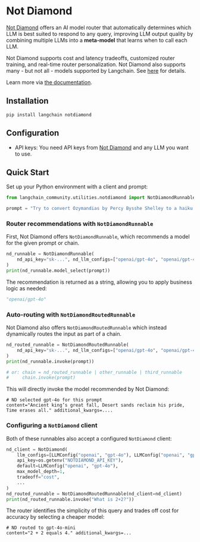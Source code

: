 # Not Diamond

[Not Diamond](https://notdiamond.ai) offers an AI model router that automatically determines which LLM is best suited to respond to any query,
improving LLM output quality by combining multiple LLMs into a **meta-model** that learns when to call each LLM.

Not Diamond supports cost and latency tradeoffs, customized router training, and real-time router personalization.
Not Diamond also supports many - but not all - models supported by Langchain. See [here][supported] for details.

Learn more via [the documentation][docs].

## Installation

```shell
pip install langchain notdiamond
```

## Configuration

- API keys: You need API keys from [Not Diamond](api-keys) and any LLM you want to use.

## Quick Start

Set up your Python environment with a client and prompt:

```python
from langchain_community.utilities.notdiamond import NotDiamondRunnable, NotDiamondRoutedRunnable

prompt = "Try to convert Ozymandias by Percy Bysshe Shelley to a haiku."
```

### Router recommendations with `NotDiamondRunnable`

First, Not Diamond offers `NotDiamondRunnable`, which recommends a model for the given prompt or chain.

```python
nd_runnable = NotDiamondRunnable(
    nd_api_key="sk-...", nd_llm_configs=["openai/gpt-4o", "openai/gpt-4o-mini"]
)
print(nd_runnable.model_select(prompt))
```

The recommendation is returned as a string, allowing you to apply business logic as needed:

```python
"openai/gpt-4o"
```

### Auto-routing with `NotDiamondRoutedRunnable`

Not Diamond also offers `NotDiamondRoutedRunnable` which instead dynamically routes the input as part of a chain.

```python
nd_routed_runnable = NotDiamondRoutedRunnable(
    nd_api_key="sk-...", nd_llm_configs=["openai/gpt-4o", "openai/gpt-4o-mini"]
)
print(nd_runnable.invoke(prompt))

# or: chain = nd_routed_runnable | other_runnable | third_runnable
#     chain.invoke(prompt)
```

This will directly invoke the model recommended by Not Diamond:

```
# ND selected gpt-4o for this prompt
content="Ancient king’s great fall, Desert sands reclaim his pride, Time erases all." additional_kwargs=....
```

### Configuring a `NotDiamond` client

Both of these runnables also accept a configured `NotDiamond` client:

```python
nd_client = NotDiamond(
    llm_configs=[LLMConfig("openai", "gpt-4o"), LLMConfig("openai", "gpt-4o-mini")],
    api_key=os.getenv("NOTDIAMOND_API_KEY"),
    default=LLMConfig("openai", "gpt-4o"),
    max_model_depth=1,
    tradeoff="cost",
    ...
)
nd_routed_runnable = NotDiamondRoutedRunnable(nd_client=nd_client)
print(nd_routed_runnable.invoke("What is 2+2?"))
```

The router identifies the simplicity of this query and trades off cost for accuracy by selecting
a cheaper model:

```
# ND routed to gpt-4o-mini
content="2 + 2 equals 4." additional_kwargs=...
```

[docs]: https://notdiamond.readme.io/
[api-keys]: https://app.notdiamond.ai/keys
[supported]: https://notdiamond.readme.io/docs/llm-models
